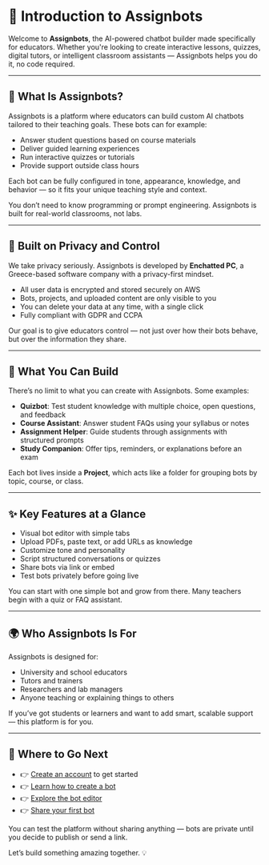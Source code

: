 # 👋 Introduction to Assignbots

Welcome to **Assignbots**, the AI-powered chatbot builder made specifically for educators. Whether you're looking to create interactive lessons, quizzes, digital tutors, or intelligent classroom assistants — Assignbots helps you do it, no code required.

---

## 🎯 What Is Assignbots?

Assignbots is a platform where educators can build custom AI chatbots tailored to their teaching goals. These bots can for example:

- Answer student questions based on course materials
- Deliver guided learning experiences
- Run interactive quizzes or tutorials
- Provide support outside class hours

Each bot can be fully configured in tone, appearance, knowledge, and behavior — so it fits your unique teaching style and context.

<Info title="Educator-first, not tech-first">
    You don’t need to know programming or prompt engineering. Assignbots is built for real-world classrooms, not labs.
</Info>

---

## 🔐 Built on Privacy and Control

We take privacy seriously. Assignbots is developed by **Enchatted PC**, a Greece-based software company with a privacy-first mindset.

- All user data is encrypted and stored securely on AWS
- Bots, projects, and uploaded content are only visible to you
- You can delete your data at any time, with a single click
- Fully compliant with GDPR and CCPA

Our goal is to give educators control — not just over how their bots behave, but over the information they share.

---

## 🧱 What You Can Build

There’s no limit to what you can create with Assignbots. Some examples:

- **Quizbot**: Test student knowledge with multiple choice, open questions, and feedback
- **Course Assistant**: Answer student FAQs using your syllabus or notes
- **Assignment Helper**: Guide students through assignments with structured prompts
- **Study Companion**: Offer tips, reminders, or explanations before an exam

Each bot lives inside a **Project**, which acts like a folder for grouping bots by topic, course, or class.

---

## ✨ Key Features at a Glance

- Visual bot editor with simple tabs
- Upload PDFs, paste text, or add URLs as knowledge
- Customize tone and personality
- Script structured conversations or quizzes
- Share bots via link or embed
- Test bots privately before going live

<Tip title="Start small">
    You can start with one simple bot and grow from there. Many teachers begin with a quiz or FAQ assistant.
</Tip>

---

## 🌍 Who Assignbots Is For

Assignbots is designed for:

- University and school educators
- Tutors and trainers
- Researchers and lab managers
- Anyone teaching or explaining things to others

If you’ve got students or learners and want to add smart, scalable support — this platform is for you.

---

## 🧭 Where to Go Next

- 👉 [Create an account](../getting-started/creating-an-account) to get started
- 👉 [Learn how to create a bot](../platform/creating-a-bot)
- 👉 [Explore the bot editor](../bot-editor/ai-setup)
- 👉 [Share your first bot](../how-to/share-bot)

<Info title="Still exploring?">
    You can test the platform without sharing anything — bots are private until you decide to publish or send a link.
</Info>

Let’s build something amazing together. 💡

